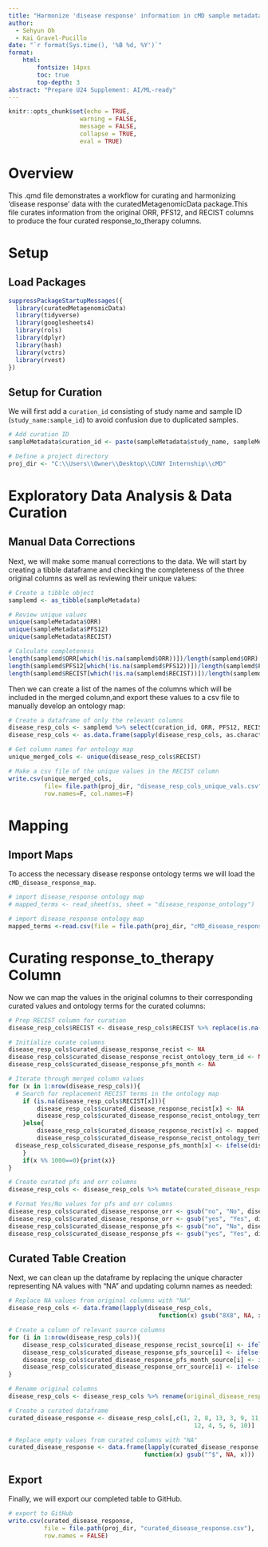 ---
title: "Harmonize 'disease response' information in cMD sample metadata"
author:
  - Sehyun Oh
  - Kai Gravel-Pucillo
date: "`r format(Sys.time(), '%B %d, %Y')`"
format:
    html:
        fontsize: 14pxs
        toc: true
        top-depth: 3
abstract: "Prepare U24 Supplement: AI/ML-ready"
---

```{r setup, include=FALSE}
knitr::opts_chunk$set(echo = TRUE, 
                    warning = FALSE,
                    message = FALSE,
                    collapse = TRUE,
                    eval = TRUE)
```

# Overview

This .qmd file demonstrates a workflow for curating and harmonizing 'disease 
response' data with the curatedMetagenomicData package.This file curates 
information from the original ORR, PFS12, and RECIST columns to produce the 
four curated response_to_therapy columns.

# Setup
## Load Packages

```{r load}
suppressPackageStartupMessages({
  library(curatedMetagenomicData)
  library(tidyverse)
  library(googlesheets4)
  library(rols)
  library(dplyr)
  library(hash)
  library(vctrs)
  library(rvest)
})
```

## Setup for Curation

We will first add a `curation_id` consisting of study name and sample ID (`study_name:sample_id`) to avoid confusion due to duplicated samples.

```{r curation_setup}
# Add curation ID
sampleMetadata$curation_id <- paste(sampleMetadata$study_name, sampleMetadata$sample_id, sep = ":")

# Define a project directory
proj_dir <- "C:\\Users\\Owner\\Desktop\\CUNY Internship\\cMD"
```

# Exploratory Data Analysis & Data Curation

## Manual Data Corrections

Next, we will make some manual corrections to the data.
We will start by creating a tibble dataframe and checking the completeness of 
the three original columns as well as reviewing their unique values:
```{r}
# Create a tibble object 
samplemd <- as_tibble(sampleMetadata)

# Review unique values
unique(sampleMetadata$ORR)
unique(sampleMetadata$PFS12)
unique(sampleMetadata$RECIST)

# Calculate completeness
length(samplemd$ORR[which(!is.na(samplemd$ORR))])/length(samplemd$ORR)
length(samplemd$PFS12[which(!is.na(samplemd$PFS12))])/length(samplemd$PFS12)
length(samplemd$RECIST[which(!is.na(samplemd$RECIST))])/length(samplemd$RECIST)
```

Then we can create a list of the names of the columns which will be included in 
the merged column,and export these values to a csv file to manually develop an 
ontology map:
```{r}
# Create a dataframe of only the relevant columns
disease_resp_cols <- samplemd %>% select(curation_id, ORR, PFS12, RECIST)
disease_resp_cols <- as.data.frame(sapply(disease_resp_cols, as.character))

# Get column names for ontology map
unique_merged_cols <- unique(disease_resp_cols$RECIST)

# Make a csv file of the unique values in the RECIST column
write.csv(unique_merged_cols, 
          file= file.path(proj_dir, "disease_resp_cols_unique_vals.csv"), 
          row.names=F, col.names=F)
```


# Mapping

## Import Maps

To access the necessary disease response ontology terms we will load the 
`cMD_disease_response_map`.
```{r import_maps, eval=FALSE}
# import disease_response ontology map
# mapped_terms <- read_sheet(ss, sheet = "disease_response_ontology")

# import disease_response ontology map
mapped_terms <-read.csv(file = file.path(proj_dir, "cMD_disease_response_map.csv"), header=T)
```

# Curating response_to_therapy Column

Now we can map the values in the original columns to their corresponding curated
values and ontology terms for the curated columns: 
```{r}
# Prep RECIST column for curation
disease_resp_cols$RECIST <- disease_resp_cols$RECIST %>% replace(is.na(.), "8X8") %>% as.vector()

# Initialize curate columns
disease_resp_cols$curated_disease_response_recist <- NA
disease_resp_cols$curated_disease_response_recist_ontology_term_id <- NA
disease_resp_cols$curated_disease_response_pfs_month <- NA

# Iterate through merged column values
for (x in 1:nrow(disease_resp_cols)){
  # Search for replacement RECIST terms in the ontology map
    if (is.na(disease_resp_cols$RECIST[x])){
        disease_resp_cols$curated_disease_response_recist[x] <- NA
        disease_resp_cols$curated_disease_response_recist_ontology_term_id[x] <- NA
    }else{
        disease_resp_cols$curated_disease_response_recist[x] <- mapped_terms$curated_ontology[grep(paste("^",disease_resp_cols$RECIST[x],"$",sep=""), mapped_terms$original_value, fixed=F)]
        disease_resp_cols$curated_disease_response_recist_ontology_term_id[x] <- mapped_terms$curated_ontology_term_id[grep(paste("^",disease_resp_cols$RECIST[x],"$",sep=""), mapped_terms$original_value, fixed=F)]
  disease_resp_cols$curated_disease_response_pfs_month[x] <- ifelse(disease_resp_cols$PFS12[x]=="yes", 12, NA)
    }
    if(x %% 1000==0){print(x)}
}

# Create curated pfs and orr columns
disease_resp_cols <- disease_resp_cols %>% mutate(curated_disease_response_orr = ORR, curated_disease_response_pfs = PFS12)

# Format Yes/No values for pfs and orr columns
disease_resp_cols$curated_disease_response_orr <- gsub("no", "No", disease_resp_cols$curated_disease_response_orr)
disease_resp_cols$curated_disease_response_orr <- gsub("yes", "Yes", disease_resp_cols$curated_disease_response_orr)
disease_resp_cols$curated_disease_response_pfs <- gsub("no", "No", disease_resp_cols$curated_disease_response_pfs)
disease_resp_cols$curated_disease_response_pfs <- gsub("yes", "Yes", disease_resp_cols$curated_disease_response_pfs)

```


## Curated Table Creation

Next, we can clean up the dataframe by replacing the unique character 
representing NA values with "NA" and updating column names as needed:
```{r}
# Replace NA values from original columns with "NA"
disease_resp_cols <- data.frame(lapply(disease_resp_cols, 
                                          function(x) gsub("8X8", NA, x)))

# Create a column of relevant source columns
for (i in 1:nrow(disease_resp_cols)){
    disease_resp_cols$curated_disease_response_recist_source[i] <- ifelse(is.na(disease_resp_cols$RECIST[i]), NA, "RECIST")
    disease_resp_cols$curated_disease_response_pfs_source[i] <- ifelse(is.na(disease_resp_cols$PFS12[i]), NA, "PFS12")
    disease_resp_cols$curated_disease_response_pfs_month_source[i] <- ifelse(is.na(disease_resp_cols$PFS12[i]), NA, "PFS12")
    disease_resp_cols$curated_disease_response_orr_source[i] <- ifelse(is.na(disease_resp_cols$ORR[i]), NA, "ORR")
}

# Rename original columns
disease_resp_cols <- disease_resp_cols %>% rename(original_disease_response_orr = ORR, original_disease_response_pfs = PFS12, original_disease_response_recist = RECIST)

# Create a curated dataframe
curated_disease_response <- disease_resp_cols[,c(1, 2, 8, 13, 3, 9, 11, 7, 
                                                    12, 4, 5, 6, 10)]

# Replace empty values from curated columns with "NA"
curated_disease_response <- data.frame(lapply(curated_disease_response, 
                                      function(x) gsub("^$", NA, x)))
```


## Export

Finally, we will export our completed table to GitHub.
```{r export_curated_table, eval=FALSE}
# export to GitHub
write.csv(curated_disease_response, 
          file = file.path(proj_dir, "curated_disease_response.csv"),
          row.names = FALSE)
```